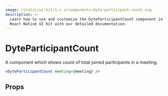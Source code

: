 ```yaml
---
image: /static/ui-kit/1.x.x/components/dyte-participant-count.svg
description: >-
  Learn how to use and customize the DyteParticipantCount component in ProductDB's
  React Native UI Kit with our detailed documentation.
---
```


# DyteParticipantCount

A component which shows count of total joined participants in a meeting.

```jsx
<DyteParticipantCount meeting={meeting} />
```

## Props

<PropsTable of="dyte-participant-count" />

<head>
  <title>React Native UI Kit DyteParticipantCount</title>
</head>
